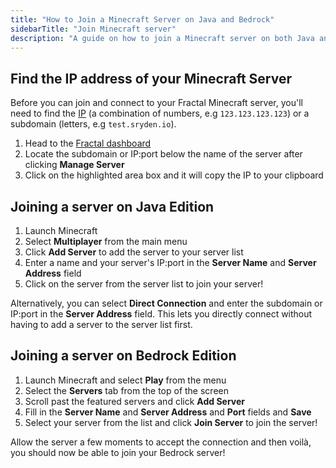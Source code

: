 ---
title: "How to Join a Minecraft Server on Java and Bedrock"
sidebarTitle: "Join Minecraft server"
description: "A guide on how to join a Minecraft server on both Java and Bedrock Edition."
---

## Find the IP address of your Minecraft Server

Before you can join and connect to your Fractal Minecraft server, you'll need to find the [IP](https://whatismyipaddress.com/ip-address) (a combination of numbers, e.g `123.123.123.123`) or a subdomain (letters, e.g `test.sryden.io`).

1. Head to the [Fractal dashboard](https://frac.gg/auth)
2. Locate the subdomain or IP:port below the name of the server after clicking **Manage Server**
3. Click on the highlighted area box and it will copy the IP to your clipboard


## Joining a server on Java Edition
1. Launch Minecraft
2. Select **Multiplayer** from the main menu
3. Click **Add Server** to add the server to your server list
4. Enter a name and your server's IP:port in the **Server Name** and **Server Address** field
5. Click on the server from the server list to join your server!

Alternatively, you can select **Direct Connection** and enter the subdomain or IP:port in the **Server Address** field. This lets you directly connect without having to add a server to the server list first. 

## Joining a server on Bedrock Edition
1. Launch Minecraft and select **Play** from the menu
2. Select the **Servers** tab from the top of the screen
3. Scroll past the featured servers and click **Add Server**
4. Fill in the **Server Name** and **Server Address** and **Port** fields and **Save**
5. Select your server from the list and click **Join Server** to join the server!

Allow the server a few moments to accept the connection and then voilà, you should now be able to join your Bedrock server!